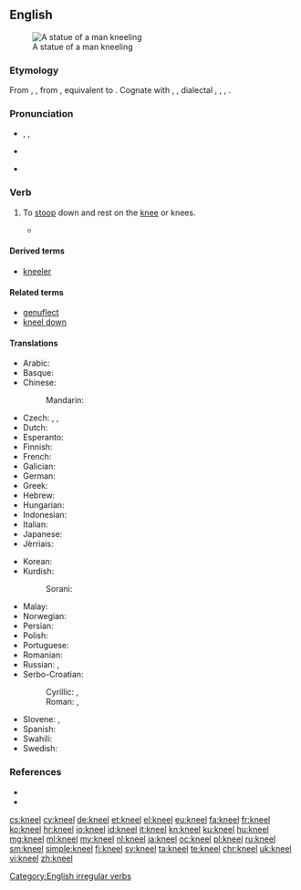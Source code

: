 ==English==
[[Image:Kobayashi Torasaburo Statue 001.jpg|thumb|A statue of a man kneeling]]

===Etymology===
From {{etyl|enm|en}} {{term|knelen|lang=enm}}, {{term|knewlen|lang=enm}}, from {{etyl|ang|en}} {{term/t|ang|cnēowlian||to kneel}}, equivalent to {{suffix|knee|le}}. Cognate with {{etyl|nl|-}} {{term|knielen||to kneel|lang=nl}}, {{etyl|nds|-}} {{term|knelen||to kneel|lang=nds}}, {{etyl|de|-}} dialectal {{term|knielen|lang=de}}, {{term|kneulen|lang=de}}, {{term|knülen||to kneel|lang=de}}, {{etyl|da|-}} {{term|knæle||to kneel|lang=da}}.

===Pronunciation===
* {{enPR|nēl}}, {{IPA|/niːl/}}, {{X-SAMPA|/ni:l/}}
* {{audio|en-us-kneel.ogg|Audio (US)}}
*: {{rhymes|iːl}}
* {{homophones|lang=en|Neal|Neil|Niel}}

===Verb===
{{en-verb|kneels|kneeling|'''[[knelt]]''' ''or'' '''[[kneeled]]'''}}

# {{context|intransitive|lang=en}} To [[stoop]] down and rest on the [[knee]] or knees.
#*{{quote-book|year=1907|author=[[w:Robert W. Chambers|Robert Chambers]]
|title=The Younger Set
|chapter=3|url=http://openlibrary.org/works/OL8127246W
|passage=When the flames at last began to flicker and subside, his lids fluttered, then drooped ; but he had lost all reckoning of time when he opened them again to find Miss Erroll in furs '''kneeling''' on the hearth and heaping kindling on the coals, and her pretty little Alsatian maid beside her, laying a log across the andirons.}}

====Derived terms====
* [[kneeler]]

====Related terms====
* [[genuflect]]
* [[kneel down]]

====Translations====
{{trans-top|to stoop down and rest on the knee}}
* Arabic: {{t|ar|ركع|tr=rakaʿa}}
* Basque: {{t+|eu|belaunikatu}}
* Chinese:
*: Mandarin: {{t|cmn|下跪|tr=xiàguì|sc=Hani}}
* Czech: {{t|cs|kleknout|alt=kleknout si}}, {{t|cs|pokleknout}}, {{t+|cs|klečet}}
* Dutch: {{t+|nl|knielen}}
* Esperanto: {{t|eo|genui}}
* Finnish: {{t+|fi|polvistua}}
* French: {{t+|fr|agenouiller|alt=s'agenouiller}}
* Galician: {{t+|gl|axeonllar}}
* German: {{t+|de|knien}}
* Greek: {{t+|el|γονατίζω}}
* Hebrew: {{t|he|כרע|tr=kara`|sc=Hebr}}
* Hungarian: {{t+|hu|térdel}}
* Indonesian: {{t+|id|lutut|alt=berlutut}}
* Italian: {{t|it|inginocchiarsi}}
* Japanese: {{t|ja|跪く|tr=[[ひざまずく]], hizamazuku|sc=Jpan}}
* Jèrriais: {{t|roa-jer|agenouoilli|alt=s'agenouoilli}}
{{trans-mid}}
* Korean: {{t+|ko|꿇다|tr=kkulta|sc=Kore}}
* Kurdish:
*: Sorani: {{t|ku|sc=ku-Arab|چه‌کبوون}}
* Malay: {{t|ms|berlutut}}
* Norwegian: {{t+|no|knele}}
* Persian: {{t+|fa|زانو زدن|tr=zânu zadan|sc=fa-Arab}}
* Polish: {{t+|pl|klęczeć}}
* Portuguese: {{t+|pt|ajoelhar-se}}
* Romanian: {{t|ro|îngenunchea}}
* Russian: {{t+|ru|преклоняться|tr=preklonjátʹsja|impf}}, {{t|ru|стоять на коленях|tr=stojátʹ na kolénjax|impf}}
* Serbo-Croatian:
*: Cyrillic: {{t|sh|клекнути|pf}}, {{t|sh|клечати|impf}}
*: Roman: {{t|sh|kleknuti|pf}}, {{t|sh|klečati|impf}}
* Slovene: {{t+|sl|poklekniti}}, {{t+|sl|klečati}}
* Spanish: {{t|es|arrodillarse}}
* Swahili: {{t|sw|kupiga magoti}}
* Swedish: {{t|sv|knäböja}}
{{trans-bottom}}

===References===
* {{R:Century 1911}}
* {{R:Webster 1913}}

[[Category:English irregular verbs]]

[[cs:kneel]]
[[cy:kneel]]
[[de:kneel]]
[[et:kneel]]
[[el:kneel]]
[[eu:kneel]]
[[fa:kneel]]
[[fr:kneel]]
[[ko:kneel]]
[[hr:kneel]]
[[io:kneel]]
[[id:kneel]]
[[it:kneel]]
[[kn:kneel]]
[[ku:kneel]]
[[hu:kneel]]
[[mg:kneel]]
[[ml:kneel]]
[[my:kneel]]
[[nl:kneel]]
[[ja:kneel]]
[[oc:kneel]]
[[pl:kneel]]
[[ru:kneel]]
[[sm:kneel]]
[[simple:kneel]]
[[fi:kneel]]
[[sv:kneel]]
[[ta:kneel]]
[[te:kneel]]
[[chr:kneel]]
[[uk:kneel]]
[[vi:kneel]]
[[zh:kneel]]